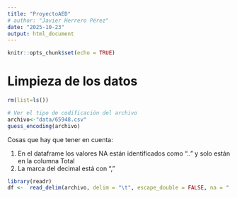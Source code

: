 ```yaml
---
title: "ProyectoAED"
# author: "Javier Herrero Pérez"
date: "2025-10-23"
output: html_document
---
```


```r
knitr::opts_chunk$set(echo = TRUE)
```

# Limpieza de los datos

```r
rm(list=ls())
```

```r
# Ver el tipo de codificación del archivo
archivo<-"data/65948.csv"
guess_encoding(archivo)
```


Cosas que hay que tener en cuenta:

1. En el dataframe los valores NA están identificados como ".." y solo están en la columna Total
2. La marca del decimal está con ","

```r
library(readr)
df <-  read_delim(archivo, delim = "\t", escape_double = FALSE, na = "..", trim_ws = TRUE,locale = locale(decimal_mark = ","))
```




